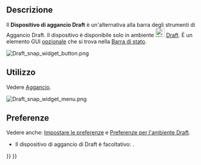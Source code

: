 <languages/>

{{Docnav/it
|[[Draft_annotation_scale_widget/it|Dispositivo scala annotazione]]
|[[Draft_Snap/it|Aggancio]]
|[[Draft_Workbench/it|Draft]]
|IconL=
|IconR=
|IconC=Workbench_Draft.svg
}}

{{TOCright}}

<span id="Description"></span>
==Descrizione==

Il '''Dispositivo di aggancio Draft''' è un'alternativa alla barra degli strumenti di Aggancio Draft. Il dispositivo è disponibile solo in ambiente [[Image:Workbench_Draft.svg|24px]] [[Draft_Workbench/it|Draft]]. È un elemento GUI [[#Preferenze|opzionale]] che si trova nella [[Status_bar/it|Barra di stato]].

[[Image:Draft_snap_widget_button.png]]
{{Caption|Il dispositivo di Aggancio di Draft}}

<span id="Usage"></span>
==Utilizzo==

Vedere [[Draft_Snap/it|Aggancio]].

[[Image:Draft_snap_widget_menu.png]]
{{Caption|Il menu del dispositivo}}

<span id="Preferences"></span>
==Preferenze==

Vedere anche: [[Preferences_Editor/it|Impostare le preferenze]] e [[Draft_Preferences/it|Preferenze per l'ambiente Draft]].

* Il dispositivo di aggancio di Draft è facoltativo: {{MenuCommand|Modifica → Preferenze... → Draft → Interfaccia → Mostra il dispositivo di Aggancio nell'Ambiente Draft}}.


{{Docnav/it
|[[Draft_annotation_scale_widget/it|Dispositivo scala annotazione]]
|[[Draft_Snap/it|Aggancio]]
|[[Draft_Workbench/it|Draft]]
|IconL=
|IconR=
|IconC=Workbench_Draft.svg
}}

{{Draft Tools navi{{#translation:}}}}
{{Userdocnavi{{#translation:}}}}